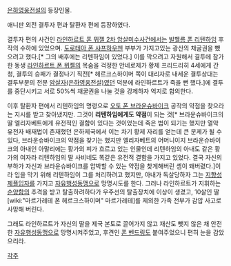 [[은하영웅전설]]의 등장인물.

애니판 외전 결투자 편과 탈환자 편에 등장하였다.

결투자 편의 사건인 [[라인하르트 폰 뮈젤 2차 암살미수사건]]에서는 [[빌헬름 폰 리텐하임]] 후작의 수하에 있었으며. [[도로테아 폰 샤프하우젠]] 부부가 가지고있는 광산의 채굴권을 뺐으려고 했다.[* 그의 배후에는 리텐하임이 있었다.] 이를 막으려고 자원해서 결투에 참가한 동생 [[라인하르트 폰 뮈젤]]의 목숨을 걱정한 안네로제가 황제 프리드리히 4세에게 간청, 결투의 승패가 결정나기 직전[* 헤르크스하이머 쪽이 대리자로 내세운 결투상대는 결투부문의 전문 [[암살자(은하영웅전설)]]였던 덕분에 라인하르트가 죽을 뻔 했다.]에 결투를 중단시키고 서로 50%씩 채굴권을 나눌 것을 강제하자 억지로 합의한다.

이후 탈환자 편에서 리텐하임의 명령으로 [[오토 폰 브라운슈바이크]] 공작의 약점을 찾으라는 지시를 받고 찾아냈지만. 그것이 '''리텐하임에게도 약점'''이 되는 것[* 브라운슈바이크의 딸 엘리자베트에게 유전적인 결함이 있다는 것이었는데 죽은 법이 되기는 했지만 열악 유전자 배재법이 존재했던 은하제국에서 이는 차기 황제 자리를 얻는데 큰 문제가 될 수 있다, 브라운슈바이크의 약점을 찾기는 했지만 엘리자베트의 어머니이지 브라운슈바이크의 아내인 아말리에는 황가의 피가 흐르고 있는 인물인데 리텐하임의 아내도 같은 황가의 여자라 리텐하임의 딸 사비네도 똑같은 유전적 결함을 가지고 있었다. 결국 자신의 부하가 자신과 브라운슈바이크를 압박할 수 있는 약점을 찾게해버린 셈이 돼버렸다.]이라 입을 막기 위해 리텐하임이 그를 처리하려고 했지만, 아내가 독살당하자 그는 [[지향성 제플입자]]를 가지고 [[자유행성동맹]]으로 망명시도를 한다. 그러나 라인하르트가 지휘하는 [[순양함]]의 추격을 받고 탈출하려하다가 우주선의 탈출장치에 이상이 생겼고, 10살인 딸 [wiki:"마르가레테 폰 헤르크스하이머" 마르가레테]를 제외한 가족 전부가 감압 사고로 사망해 버린다.

그래도 라인하르트가 자신의 딸을 제국 본토로 끌어가지 않고 재산도 뺏지 않은 채 안전한 [[자유행성동맹]]으로 망명시켜주었고, 후견인 [[폰 벤드링]]도 붙여주었으니 편히 눈을 감았으리라.


[[각주]]
